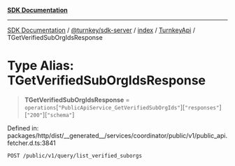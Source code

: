[**SDK Documentation**](../../../../../../README.mdx)

***

[SDK Documentation](../../../../../../packages.mdx) / [@turnkey/sdk-server](../../../../README.mdx) / [index](../../../README.mdx) / [TurnkeyApi](../README.mdx) / TGetVerifiedSubOrgIdsResponse

# Type Alias: TGetVerifiedSubOrgIdsResponse

> **TGetVerifiedSubOrgIdsResponse** = `operations`\[`"PublicApiService_GetVerifiedSubOrgIds"`\]\[`"responses"`\]\[`"200"`\]\[`"schema"`\]

Defined in: packages/http/dist/\_\_generated\_\_/services/coordinator/public/v1/public\_api.fetcher.d.ts:3841

`POST /public/v1/query/list_verified_suborgs`
